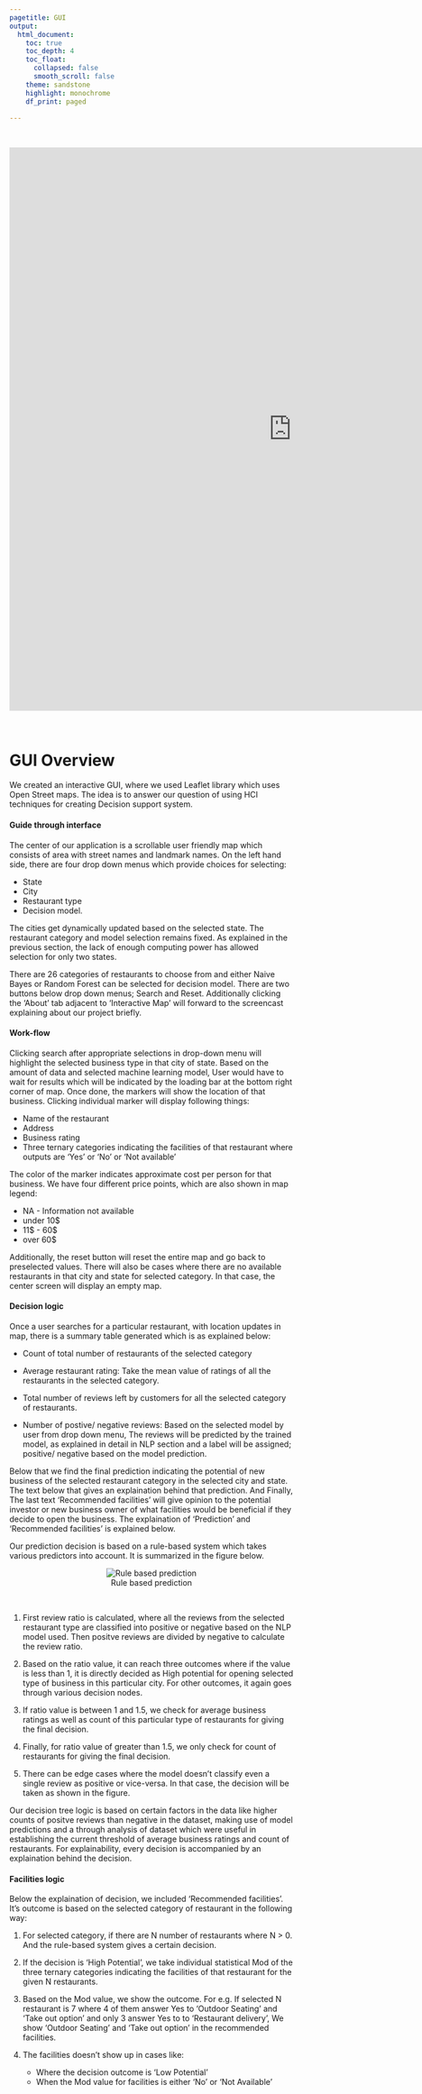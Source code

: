 ---
pagetitle: GUI
output:
  html_document: 
    toc: true
    toc_depth: 4
    toc_float: 
      collapsed: false
      smooth_scroll: false
    theme: sandstone
    highlight: monochrome
    df_print: paged

---

&nbsp;
&nbsp;
&nbsp;

 
<iframe width=1000 height=1000 src="https://snehavidekarovgu.shinyapps.io/DecisionSupportSystem/"
frameborder="0" allowfullscreen=true></iframe>

&nbsp;
&nbsp;
&nbsp;


# GUI Overview

We created an interactive GUI, where we used Leaflet library which uses Open Street maps. The idea is to answer our question of using HCI techniques for creating Decision support system.

#### <span class="header">Guide through interface</span>

The center of our application is a scrollable user friendly map which consists of area with street names and landmark names. On the left hand side, there are four drop down menus which provide choices for selecting:
 
 - State
 - City
 - Restaurant type 
 - Decision model.
 
The cities get dynamically updated based on the selected state. The restaurant category and model selection remains fixed. As explained in the previous section, the lack of enough computing power has allowed selection for only two states. 

There are 26 categories of restaurants to choose from and either Naive Bayes or Random Forest can be selected for decision model. There are two buttons below drop down menus; Search and Reset. Additionally clicking the 'About' tab adjacent to 'Interactive Map' will forward to the screencast explaining about our project briefly.

#### <span class="header">Work-flow</span>

Clicking search after appropriate selections in drop-down menu will highlight the selected business type in that city of state. Based on the amount of data and selected machine learning model, User would have to wait for results which will be indicated by the loading bar at the bottom right corner of map. Once done, the markers will show the location of that business. Clicking individual marker will display following things:

- Name of the restaurant
- Address
- Business rating
- Three ternary categories indicating the facilities of that restaurant where outputs are 'Yes' or 'No' or 'Not available'

The color of the marker indicates approximate cost per person for that business. We have four different price points, which are also shown in map legend:

- NA - Information not available
- under 10$
- 11$ - 60$
- over 60$

Additionally, the reset button will reset the entire map and go back to preselected values. There will also be cases where there are no available restaurants in that city and state for selected category. In that case, the center screen will display an empty map.

#### <span class="header">Decision logic</span>

Once a user searches for a particular restaurant, with location updates in map, there is a summary table generated which is as explained below:

- Count of total number of restaurants of the selected category

- Average restaurant rating: Take the mean value of ratings of all the restaurants in the selected category.

- Total number of reviews left by customers for all the selected category of restaurants. 

- Number of postive/ negative reviews: Based on the selected model by user from drop down menu, The reviews will be predicted by the trained model, as explained in detail in NLP section and a label will be assigned; positive/ negative based on the model prediction. 

Below that we find the final prediction indicating the potential of new business of the selected restaurant category in the selected city and state. The text below that gives an explaination behind that prediction. And Finally, The last text 'Recommended facilities' will give opinion to the potential investor or new business owner of what facilities would be beneficial if they decide to open the business. The explaination of 'Prediction' and 'Recommended facilities' is explained below.


Our prediction decision is based on a rule-based system which takes various predictors into account. It is summarized in the figure below.


<center>
![Rule based prediction](Figs/ruleset.png)</center>

&nbsp;
&nbsp;


1. First review ratio is calculated, where all the reviews from the selected restaurant type are classified into positive or negative based on the NLP model used. Then positve reviews are divided by negative to calculate the review ratio.

2. Based on the ratio value, it can reach three outcomes where if the value is less than 1, it is directly decided as High potential for opening selected type of business in this particular city. For other outcomes, it again goes through various decision nodes.

3. If ratio value is between 1 and 1.5, we check for average business ratings as well as count of this particular type of restaurants for giving the final decision.

4. Finally, for ratio  value of greater than 1.5, we only check for count of restaurants for giving the final decision.

5. There can be edge cases where the model doesn't classify even a single review as positive or vice-versa. In that case, the decision will be taken as shown in the figure.

Our decision tree logic is based on certain factors in the data like higher counts of positve reviews than negative in the dataset, making use of model predictions and a through analysis of dataset which were useful in establishing the current threshold of average business ratings and count of restaurants. For explainability, every decision is accompanied by an explaination behind the decision. 


#### <span class="sub-header">Facilities logic</span>

Below the explaination of decision, we included 'Recommended facilities'. It's outcome is based on the selected category of restaurant in the following way:

1. For selected category, if there are N number of restaurants where N > 0. And the rule-based system gives a certain decision.

2. If the decision is 'High Potential', we take individual statistical Mod of the three ternary categories indicating the facilities of that restaurant for the given N restaurants.

3. Based on the Mod value, we show the outcome. For e.g. If selected N restaurant is 7 where 4 of them answer Yes to 'Outdoor Seating' and 'Take out option' and only 3 answer Yes to to 'Restaurant delivery', We show 'Outdoor Seating' and 'Take out option' in the recommended facilities. 

4. The facilities doesn't show up in cases like:
  
    - Where the decision outcome is 'Low Potential'
    - When the Mod value for facilities is either 'No' or 'Not Available'






